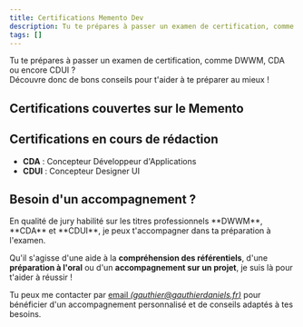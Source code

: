 ```yaml
---
title: Certifications Memento Dev
description: Tu te prépares à passer un examen de certification, comme DWWM, CDA ou encore CDUI ? Découvre donc de bons conseils pour t'aider à te préparer au mieux !
tags: []
---
```



Tu te prépares à passer un examen de certification, comme DWWM, CDA ou encore CDUI ?  
Découvre donc de bons conseils pour t'aider à te préparer au mieux !

## Certifications couvertes sur le Memento

<QuickLinks>
  <QuickLinks.QuickLink
    title="DWWM"
    description="Titre professionnel Développeur Web et Web Mobile"
    href="certifications/dwwm"
    icon="presets"
  />
</QuickLinks>

## Certifications en cours de rédaction

- **CDA** : Concepteur Développeur d'Applications
- **CDUI** : Concepteur Designer UI

## Besoin d'un accompagnement ?

<Callout type="note" title="Accompagnement">
  En qualité de jury habilité sur les titres professionnels **DWWM**, **CDA** et **CDUI**, je peux t'accompagner dans ta préparation à l'examen.

  Qu'il s'agisse d'une aide à la **compréhension des référentiels**, d'une **préparation à l'oral** ou d'un **accompagnement sur un projet**, je suis là pour t'aider à réussir !

  Tu peux me contacter par [email _(gauthier@gauthierdaniels.fr)_](mailto:gauthier@gauthierdaniels?subject=Demande%20d'accompagnement%20pour%20le%20titre%20professionnel%20X) pour bénéficier d'un accompagnement personnalisé et de conseils adaptés à tes besoins.
</Callout>
